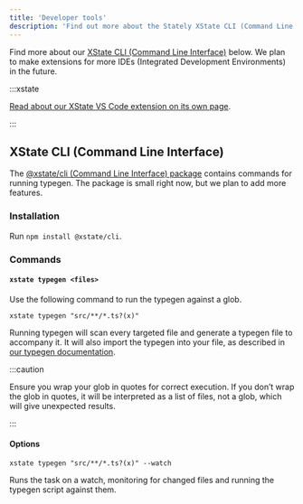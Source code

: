 ```yaml
---
title: 'Developer tools'
description: 'Find out more about the Stately XState CLI (Command Line Interface) and other dev tools available for Stately and XState.'
---
```


Find more about our [XState CLI (Command Line Interface)](#xstate-cli-command-line-interface) below. We plan to make extensions for more IDEs (Integrated Development Environments) in the future.

:::xstate

[Read about our XState VS Code extension on its own page](/tools/xstate-vscode-extension.mdx).

:::

## XState CLI (Command Line Interface)

The [@xstate/cli (Command Line Interface) package](https://github.com/statelyai/xstate-tools/tree/master/apps/cli) contains commands for running typegen. The package is small right now, but we plan to add more features.

### Installation

Run `npm install @xstate/cli`.

### Commands

#### `xstate typegen <files>`

Use the following command to run the typegen against a glob.

`xstate typegen "src/**/*.ts?(x)"`

Running typegen will scan every targeted file and generate a typegen file to accompany it. It will also import the typegen into your file, as described in [our typegen documentation](/xstate/typescript/typegen.mdx).

:::caution

Ensure you wrap your glob in quotes for correct execution. If you don’t wrap the glob in quotes, it will be interpreted as a list of files, not a glob, which will give unexpected results.

:::

#### Options

`xstate typegen "src/**/*.ts?(x)" --watch`

Runs the task on a watch, monitoring for changed files and running the typegen script against them.

